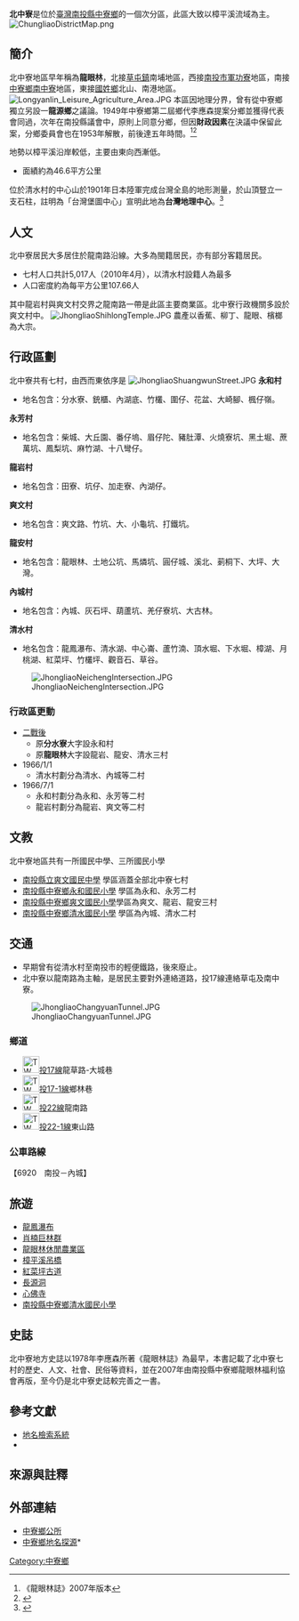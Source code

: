 '''北中寮'''是位於[[臺灣|臺灣]][[南投縣|南投縣]][[中寮鄉|中寮鄉]]的一個次分區，此區大致以樟平溪流域為主。[[File:ChungliaoDistrictMap.png|thumb]]

== 簡介 ==

北中寮地區早年稱為'''龍眼林'''，北接[[草屯鎮|草屯鎮]]南埔地區，西接[[南投市|南投市]][[南投市軍功寮|軍功寮]]地區，南接[[中寮鄉|中寮鄉]][[南中寮|南中寮]]地區，東接[[國姓鄉|國姓鄉]]北山、南港地區。
[[File:Longyanlin_Leisure_Agriculture_Area.JPG|thumb]]
本區因地理分界，曾有從中寮鄉獨立另設一'''龍源鄉'''之議論。1949年中寮鄉第二屆鄉代李應森提案分鄉並獲得代表會同過，次年在南投縣議會中，原則上同意分鄉，但因'''財政因素'''在決議中保留此案，分鄉委員會也在1953年解散，前後達五年時間。<ref>《龍眼林誌》2007年版本</ref><ref>{{Cite web |url=http://catalog.digitalarchives.tw/item/00/58/9e/c3.html |title=數位典藏與數位學習國家型科技計畫-臺中縣中寮鄉代表李應森請願將中寮鄉龍安等七村劃設為鄉 |access-date=2012-03-01 |archive-date=2019-06-03 |archive-url=https://web.archive.org/web/20190603164541/http://catalog.digitalarchives.tw/item/00/58/9e/c3.html }}</ref>

地勢以樟平溪沿岸較低，主要由東向西漸低。
*面績約為46.6平方公里

位於清水村的中心山於1901年日本陸軍完成台灣全島的地形測量，於山頂豎立一支石柱，註明為「台灣堡圖中心」宣明此地為'''台灣地理中心'''。<ref>{{Cite web |url=http://news.chinatimes.com/focus/50108632/112011042800140.html |title=台灣愈變愈長 地理中心變動無常 |accessdate=2011-05-27 |archive-date=2011-04-30 |archive-url=https://web.archive.org/web/20110430151519/http://news.chinatimes.com/focus/50108632/112011042800140.html |dead-url=no }}</ref>

==人文==
北中寮居民大多居住於龍南路沿線。大多為閩籍居民，亦有部分客籍居民。
*七村人口共計5,017人（2010年4月），以清水村設籍人為最多
*人口密度約為每平方公里107.66人
其中龍岩村與爽文村交界之龍南路一帶是此區主要商業區。北中寮行政機關多設於爽文村中。
[[File:JhongliaoShihlongTemple.JPG|thumb]]
農產以香蕉、柳丁、龍眼、檳榔為大宗。

== 行政區劃 ==

北中寮共有七村，由西而東依序是
[[File:JhongliaoShuangwunStreet.JPG|thumb]]
'''永和村'''
*地名包含：分水寮、銃櫃、內湖底、竹欉、圍仔、花盆、大崎腳、楓仔嶺。
'''永芳村'''
*地名包含：柴城、大丘園、番仔塢、眉仔陀、豬肚潭、火燒寮坑、黑土堀、蔗萬坑、鳳梨坑、麻竹湖、十八彎仔。
'''龍岩村'''
*地名包含：田寮、坑仔、加走寮、內湖仔。
'''爽文村'''
*地名包含：爽文路、竹坑、大、小龜坑、打鐵坑。 
'''龍安村'''
*地名包含：龍眼林、土地公坑、馬燐坑、圓仔城、溪北、莿桐下、大坪、大灣。
'''內城村'''
*地名包含：內城、灰石坪、葫蘆坑、羌仔寮坑、大古林。
'''清水村'''
*地名包含：龍鳳瀑布、清水湖、中心崙、蘆竹湳、頂水堀、下水堀、樟湖、月桃湖、紅菜坪、竹欉坪、觀音石、草谷。
[[File:JhongliaoNeichengIntersection.JPG|thumb]]
===行政區更動===
*[[臺灣戰後時期|二戰後]]
**原'''分水寮'''大字設永和村
**原'''龍眼林'''大字設龍岩、龍安、清水三村
*1966/1/1
**清水村劃分為清水、內城等二村  
*1966/7/1
**永和村劃分為永和、永芳等二村
**龍岩村劃分為龍岩、爽文等二村

== 文教 ==

北中寮地區共有一所國民中學、三所國民小學

* [https://www.facebook.com/nantoushuangwen/ 南投縣立爽文國民中學] {{Wayback|url=https://www.facebook.com/nantoushuangwen/ |date=20220427082505 }}學區涵蓋全部北中寮七村
* [http://163.22.103.130/ 南投縣中寮鄉永和國民小學] {{Wayback|url=http://163.22.103.130/ |date=20121015170659 }}學區為永和、永芳二村
* [https://web.archive.org/web/20070405061643/http://163.22.130.130/ 南投縣中寮鄉爽文國民小學]學區為爽文、龍岩、龍安三村
* [http://www.chs.ntct.edu.tw/ 南投縣中寮鄉清水國民小學] {{Wayback|url=http://www.chs.ntct.edu.tw/ |date=20201105180547 }}學區為內城、清水二村

== 交通 ==
*早期曾有從清水村至南投市的輕便鐵路，後來廢止。
*北中寮以龍南路為主軸，是居民主要對外連絡道路，投17線連絡草屯及南中寮。
[[File:JhongliaoChangyuanTunnel.JPG|thumb]]
=== 鄉道 ===

* [[File:TW_THWnt17.png|30px]][[投17線|投17線]]龍草路-大城巷
* [[File:TW_THWnt17-1.png|30px]][[投17線|投17-1線]]鄉林巷
* [[File:TW_THWnt22.png|30px]][[投22線|投22線]]龍南路
* [[File:TW_THWnt22-1.png|30px]][[投22線|投22-1線]]東山路

=== 公車路線 ===

【6920　南投－內城】

== 旅遊 ==

* [[龍鳳瀑布|龍鳳瀑布]]
* [[肖楠巨林群|肖楠巨林群]]
* [[龍眼林休閒農業區|龍眼林休閒農業區]]
* [[樟平溪吊橋|樟平溪吊橋]]
* [[紅菜坪古道|紅菜坪古道]]
* [[長源洞|長源洞]]
* [[心佛寺|心佛寺]]
* [http://www.chs.ntct.edu.tw/ 南投縣中寮鄉清水國民小學] {{Wayback|url=http://www.chs.ntct.edu.tw/ |date=20201105180547 }}

== 史誌 ==
北中寮地方史誌以1978年李應森所著《龍眼林誌》為最早，本書記載了北中寮七村的歷史、人文、社會、民俗等資料，並在2007年由南投縣中寮鄉龍眼林福利協會再版，至今仍是北中寮史誌較完善之一書。

==參考文獻==
*[https://web.archive.org/web/20101025022341/http://placesearch.moi.gov.tw/search/ 地名檢索系統]
*{{cite book|author=李應森 |title=《龍眼林誌》 |year=2007 |month= |publisher=南投縣中寮鄉龍眼林福利協會 |location=南投縣中寮鄉 |isbn=978-986-83974-0-8 |pages=239}}


== 來源與註釋 ==
<references />


== 外部連結 ==

* [https://web.archive.org/web/20110713155518/http://village.nantou.gov.tw/chungliao/ 中寮鄉公所]
* [http://village.nantou.gov.tw/clcg/content/index.asp?m=1&m1=4&m2=23 中寮鄉地名探源]* {{Wayback|url=http://village.nantou.gov.tw/clcg/content/index.asp?m=1&m1=4&m2=23 |date=20110508144602 }}
[[Category:中寮鄉|Category:中寮鄉]]